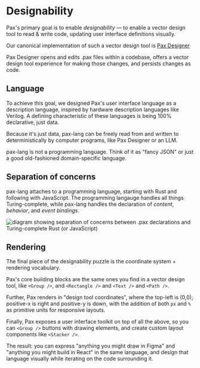 # Designability

Pax's primary goal is to enable *designability* — to enable a vector design tool to read & write code, updating user interface definitions visually.

Our canonical implementation of such a vector design tool is [Pax Designer](https://github.com/paxengine/pax/tree/dev/pax-designer)

Pax Designer opens and edits .pax files within a codebase, offers a vector design tool experience for making those changes, and persists changes as code.


## Language

To achieve this goal, we designed Pax's user interface language as a description language, inspired by hardware description languages like Verilog.  A defining characteristic of these languages is being 100% declarative, just data.

Because it's just data, pax-lang can be freely read from and written to deterministically by computer programs, like Pax Designer or an LLM.  

pax-lang is not a programming language.  Think of it as "fancy JSON" or just a good old-fashioned domain-specific language.

## Separation of concerns

pax-lang attaches to a programming language, starting with Rust and following with JavaScript.  The programming langauge handles all things Turing-complete, while pax-lang handles the declaration of *content*, *behavior*, and *event bindings*.

<img src="/images/separation-of-concerns.png" alt="diagram showing separation of concerns between .pax declarations and Turing-complete Rust (or JavaScript)" />


## Rendering

The final piece of the designability puzzle is the coordinate system + rendering vocabulary.

Pax's core building blocks are the same ones you find in a vector design tool, like `<Group />`, and `<Rectangle />` and `<Text />` and `<Path />`.

Further, Pax renders in "design tool coordinates", where the top-left is (0,0); positive-x is right and positive-y is down, with the addition of both `px` and `%` as primitive units for responsive layouts.

Finally, Pax exposes a user interface toolkit on top of all the above, so you can `<Group />` buttons with drawing elements, and create custom layout components like `<Stacker />`.

The result: you can express "anything you might draw in Figma" and "anything you might build in React" in the same language, and design that language visually while iterating on the code surrounding it.
